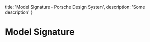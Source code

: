 
  title: 'Model Signature - Porsche Design System',
  description: 'Some description'
}

# Model Signature <ComponentStatus tagName="p-model-signature"></ComponentStatus>
